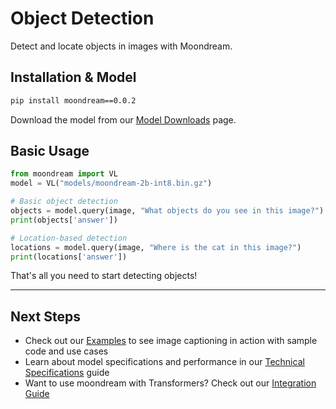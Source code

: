 # Object Detection

Detect and locate objects in images with Moondream.

## Installation & Model

~~~bash
pip install moondream==0.0.2
~~~

Download the model from our [Model Downloads](/moondream-docs/model-downloads) page.

## Basic Usage

~~~python
from moondream import VL
model = VL("models/moondream-2b-int8.bin.gz")

# Basic object detection
objects = model.query(image, "What objects do you see in this image?")
print(objects['answer'])

# Location-based detection
locations = model.query(image, "Where is the cat in this image?")
print(locations['answer'])
~~~

That's all you need to start detecting objects! 

---

## Next Steps

- Check out our [Examples](/cookbook/basic-usage) to see image captioning in action with sample code and use cases
- Learn about model specifications and performance in our [Technical Specifications](/technical-specifications) guide
- Want to use moondream with Transformers? Check out our [Integration Guide](/advanced/transformers)